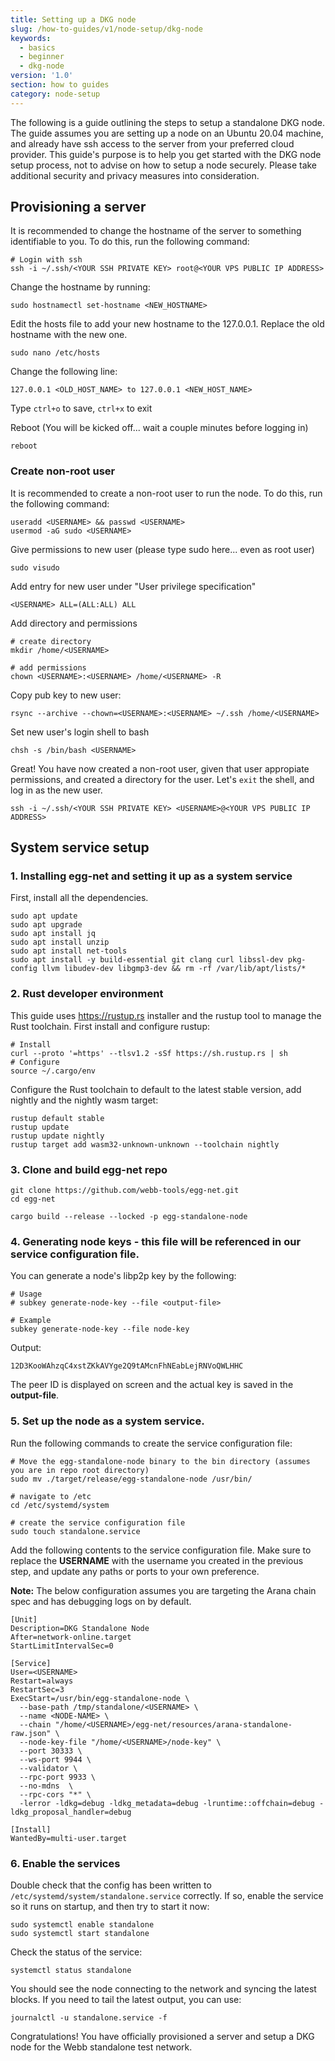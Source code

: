 ```yaml
---
title: Setting up a DKG node
slug: /how-to-guides/v1/node-setup/dkg-node
keywords:
  - basics
  - beginner
  - dkg-node
version: '1.0'
section: how to guides
category: node-setup
---
```


The following is a guide outlining the steps to setup a standalone DKG node. The guide assumes you are setting up
a node on an Ubuntu 20.04 machine, and already have ssh access to the server from your preferred cloud provider. 
This guide's purpose is to help you get started with the DKG node setup process, not to advise on how to setup a node securely. Please
take additional security and privacy measures into consideration.

## Provisioning a server

It is recommended to change the hostname of the server to something identifiable to you. To do this, run the following command:

```
# Login with ssh
ssh -i ~/.ssh/<YOUR SSH PRIVATE KEY> root@<YOUR VPS PUBLIC IP ADDRESS>
```

Change the hostname by running:

```
sudo hostnamectl set-hostname <NEW_HOSTNAME>
```

Edit the hosts file to add your new hostname to the 127.0.0.1. Replace the old hostname with the new one.

```
sudo nano /etc/hosts
```

Change the following line:
```
127.0.0.1 <OLD_HOST_NAME> to 127.0.0.1 <NEW_HOST_NAME>
```

Type `ctrl+o` to save, `ctrl+x` to exit

Reboot (You will be kicked off... wait a couple minutes before logging in)
```
reboot
```

### Create non-root user

It is recommended to create a non-root user to run the node. To do this, run the following command:
```
useradd <USERNAME> && passwd <USERNAME>
usermod -aG sudo <USERNAME>
```

Give permissions to new user (please type sudo here... even as root user)
```
sudo visudo
```

Add entry for new user under "User privilege specification"
```
<USERNAME> ALL=(ALL:ALL) ALL
```

Add directory and permissions
```
# create directory
mkdir /home/<USERNAME>

# add permissions
chown <USERNAME>:<USERNAME> /home/<USERNAME> -R
```

Copy pub key to new user:
```
rsync --archive --chown=<USERNAME>:<USERNAME> ~/.ssh /home/<USERNAME>
```

Set new user's login shell to bash
```
chsh -s /bin/bash <USERNAME>
```

Great! You have now created a non-root user, given that user appropiate permissions, and created a directory for the user. 
Let's `exit` the shell, and log in as the new user.

```
ssh -i ~/.ssh/<YOUR SSH PRIVATE KEY> <USERNAME>@<YOUR VPS PUBLIC IP ADDRESS>
```

## System service setup
### 1. Installing egg-net and setting it up as a system service

First, install all the dependencies.
```
sudo apt update
sudo apt upgrade
sudo apt install jq
sudo apt install unzip
sudo apt install net-tools
sudo apt install -y build-essential git clang curl libssl-dev pkg-config llvm libudev-dev libgmp3-dev && rm -rf /var/lib/apt/lists/*
```

### 2. Rust developer environment

This guide uses https://rustup.rs installer and the rustup tool to manage the Rust toolchain. First install and configure rustup:

```
# Install
curl --proto '=https' --tlsv1.2 -sSf https://sh.rustup.rs | sh
# Configure
source ~/.cargo/env
```

Configure the Rust toolchain to default to the latest stable version, add nightly and the nightly wasm target:

```
rustup default stable
rustup update
rustup update nightly
rustup target add wasm32-unknown-unknown --toolchain nightly
```

### 3. Clone and build egg-net repo
```
git clone https://github.com/webb-tools/egg-net.git
cd egg-net

cargo build --release --locked -p egg-standalone-node
```

### 4. Generating node keys - this file will be referenced in our service configuration file.

You can generate a node's libp2p key by the following:

```
# Usage
# subkey generate-node-key --file <output-file>

# Example
subkey generate-node-key --file node-key
```

Output:
```
12D3KooWAhzqC4xstZKkAVYge2Q9tAMcnFhNEabLejRNVoQWLHHC
```

The peer ID is displayed on screen and the actual key is saved in the **output-file**.

### 5. Set up the node as a system service. 

Run the following commands to create the service configuration file:

```
# Move the egg-standalone-node binary to the bin directory (assumes you are in repo root directory)
sudo mv ./target/release/egg-standalone-node /usr/bin/

# navigate to /etc
cd /etc/systemd/system

# create the service configuration file
sudo touch standalone.service
```

Add the following contents to the service configuration file. Make sure to replace the **USERNAME** with the username you created in the previous step, and update 
any paths or ports to your own preference. 

**Note:** The below configuration assumes you are targeting the Arana chain spec and has debugging logs on by default.

```
[Unit]
Description=DKG Standalone Node
After=network-online.target
StartLimitIntervalSec=0

[Service]
User=<USERNAME>
Restart=always
RestartSec=3
ExecStart=/usr/bin/egg-standalone-node \
  --base-path /tmp/standalone/<USERNAME> \
  --name <NODE-NAME> \
  --chain "/home/<USERNAME>/egg-net/resources/arana-standalone-raw.json" \
  --node-key-file "/home/<USERNAME>/node-key" \
  --port 30333 \
  --ws-port 9944 \
  --validator \
  --rpc-port 9933 \
  --no-mdns  \
  --rpc-cors "*" \
  -lerror -ldkg=debug -ldkg_metadata=debug -lruntime::offchain=debug -ldkg_proposal_handler=debug

[Install]
WantedBy=multi-user.target
```

### 6. Enable the services

Double check that the config has been written to `/etc/systemd/system/standalone.service` correctly. If so, enable the service so it runs on startup, and then try to start it now:

```
sudo systemctl enable standalone
sudo systemctl start standalone
```

Check the status of the service:
```
systemctl status standalone
```

You should see the node connecting to the network and syncing the latest blocks. If you need to tail the latest output, you can use:
```
journalctl -u standalone.service -f
```

Congratulations! You have officially provisioned a server and setup a DKG node for the Webb standalone test network.